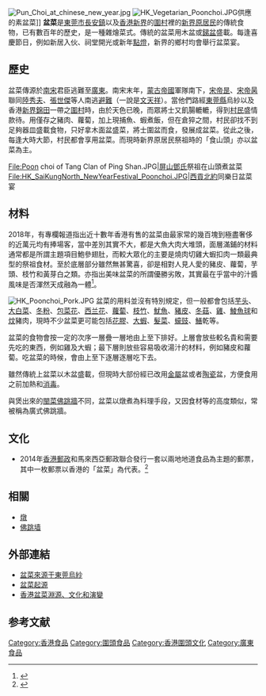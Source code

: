 {{Refimprove|time=2021-02-05T13:41:03+00:00}}
[[File:Pun_Choi_at_chinese_new_year.jpg|thumb]]
[[File:HK_Vegetarian_Poonchoi.JPG|thumb]]供應的素盆菜]]
'''盆菜'''是[[東莞市|東莞市]][[長安鎮_(東莞市)|長安鎮]]以及[[香港|香港]][[新界|新界]]的[[圍村|圍村]]裡的[[新界原居民|新界原居民]]的傳統食物，已有數百年的歷史，是一種雜燴菜式。傳統的盆菜用木盆或[[銻盆|銻盆]]盛載。每逢喜慶節日，例如新居入伙、祠堂開光或新年[[元宵點燈|點燈]]，新界的鄉村均會舉行盆菜宴。

==歷史==
盆菜傳源於[[南宋|南宋]]君臣逃難至[[廣南東路|廣東]]。南宋末年，[[蒙古帝國|蒙古帝國]]軍隊南下，[[宋帝昰|宋帝昰]]、[[宋帝昺|宋帝昺]]聯同[[陸秀夫|陸秀夫]]、[[張世傑|張世傑]]等人南逃[[避難|避難]]（一說是[[文天祥|文天祥]]）。當他們路經[[東莞縣|東莞縣]]烏紗以及香港[[新界|新界]][[錦田|錦田]]一帶之[[圍村|圍村]]時，由於天色已晚，而眾將士又飢腸轆轆，得到[[新界原居民|村民]]盛情款待。用僅存之豬肉、蘿蔔，加上現捕魚、蝦煮飯，但在倉猝之間，村民卻找不到足夠器皿盛載食物，只好拿木面盆盛菜，將士圍盆而食，發展成盆菜。從此之後，每逢大時大節，村民都會享用盆菜。而現時新界原居民祭祖時的「食山頭」亦以盆菜為主。

<gallery>
File:Poon choi of Tang Clan of Ping Shan.JPG|[[屏山鄧氏|屏山鄧氏]]祭祖在山頭煮盆菜
File:HK_SaiKungNorth_NewYearFestival_Poonchoi.JPG|[[西貢北|西貢北約]]同樂日盆菜宴
</gallery>

==材料==
2018年，有專欄報道指出近十數年香港有售的盆菜由最家常的幾百塊到極盡奢侈的近萬元均有捧場客，當中差別其實不大，都是大魚大肉大堆頭，面層滿鋪的材料通常都是所謂主題項目鮑參翅肚，而較大眾化的主要是燒肉切雞大蝦扣肉一類最典型的祭祖食材。至於底層部分雖然無甚驚喜，卻是相對人見人愛的豬皮、蘿蔔，芋頭、枝竹和黃芽白之類。亦指出美味盆菜的所謂優勝劣敗，其實最在乎當中的汁醬風味是否渾然天成融為一體<ref>{{Cite web |url=https://bkb.mpweekly.com/cu0003/20180201-65392?v=false |title=誰說盆菜湯底一定濃俗？教煮清鮮潮式蝦米鹹酸菜湯 |access-date=2018-02-10 |archive-url=https://web.archive.org/web/20180210180245/https://bkb.mpweekly.com/cu0003/20180201-65392?v=false |archive-date=2018-02-10 |dead-url=yes }}</ref>。

[[File:HK_Poonchoi_Pork.JPG|thumb]]
盆菜的用料並沒有特別規定，但一般都會包括[[芋头|芋头]]、[[大白菜|大白菜]]、[[冬粉|冬粉]]、[[包菜|包菜花]]、[[西兰花|西兰花]]、[[萝卜|蘿蔔]]、[[枝竹|枝竹]]、[[魷魚|魷魚]]、[[猪肉|豬皮]]、[[冬菇|冬菇]]、[[雞肉|雞]]、[[鯪魚球|鯪魚球]]和[[炆|炆]]豬肉，現時不少盆菜更可能包括[[花膠|花膠]]、[[大蝦|大蝦]]、[[髮菜|髮菜]]、[[蠔豉|蠔豉]]、[[鰻鱺目|鱔]]乾等。

盆菜的食物會按一定的次序一層疊一層地由上至下排好。上層會放些較名貴和需要先吃的東西，例如雞及大蝦；最下層則放些容易吸收湯汁的材料，例如豬皮和蘿蔔。吃盆菜的時候，會由上至下逐層逐層吃下去。

雖然傳統上盆菜以木盆盛載，但現時大部份經已改用[[金屬|金屬]]盆或者[[陶瓷材料|陶瓷]]盆，方便食用之前加熱和[[消毒|消毒]]。

與煲出來的[[閩菜|閩菜]][[佛跳牆|佛跳牆]]不同，盆菜以燉煮為料理手段，又因食材等的高度類似，常被稱為廣式佛跳牆。

==文化==
* 2014年[[香港郵政|香港郵政]]和馬來西亞郵政聯合發行一套以兩地地道食品為主題的郵票，其中一枚郵票以香港的「盆菜」為代表。<ref>{{cite news|url=http://www.info.gov.hk/gia/general/201409/24/P201409230444.htm|title=發行特別郵票——「中國香港─馬來西亞聯合發行︰地道食品」|agency=政府新聞稿|date=2014-09-24|accessdate=2017-12-23|archive-date=2019-09-01|archive-url=https://web.archive.org/web/20190901154307/https://www.info.gov.hk/gia/general/201409/24/P201409230444.htm|dead-url=no}}</ref>

==相關==
* [[燉|燉]]
*[[佛跳墙|佛跳墙]]

==外部連結==
* [http://news.xinhuanet.com/food/2009-11/03/content_12375832.htm 盆菜來源于東莞烏紗]
* [https://web.archive.org/web/20070507101520/http://www.pingshan.com/ts-pc-QiYuan.html 盆菜起源]
* [https://web.archive.org/web/20130106073808/http://www.hkfsta.com.hk/articles/special/article8.htm 香港盆菜淵源、文化和演變]

==参考文献==
{{Reflist}}

[[Category:香港食品|Category:香港食品]]
[[Category:圍頭食品|Category:圍頭食品]]
[[Category:香港圍頭文化|Category:香港圍頭文化]]
[[Category:廣東食品|Category:廣東食品]]